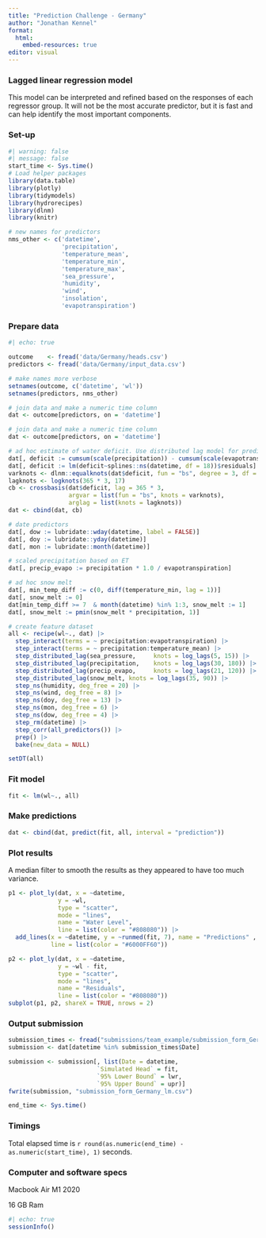 ```yaml
---
title: "Prediction Challenge - Germany"
author: "Jonathan Kennel"
format:
  html:
    embed-resources: true
editor: visual
---
```



### Lagged linear regression model

This model can be interpreted and refined based on the responses of each regressor group.  It will not be the most accurate predictor, but it is fast and can help identify the most important components.


### Set-up

```r
#| warning: false
#| message: false
start_time <- Sys.time()
# Load helper packages
library(data.table)
library(plotly)
library(tidymodels)
library(hydrorecipes)
library(dlnm)
library(knitr)

# new names for predictors
nms_other <- c('datetime',
               'precipitation',
               'temperature_mean',
               'temperature_min',
               'temperature_max',
               'sea_pressure',
               'humidity',
               'wind',
               'insolation',
               'evapotranspiration')

```

### Prepare data

```r
#| echo: true

outcome    <- fread('data/Germany/heads.csv')
predictors <- fread('data/Germany/input_data.csv')

# make names more verbose
setnames(outcome, c('datetime', 'wl'))
setnames(predictors, nms_other)

# join data and make a numeric time column
dat <- outcome[predictors, on = 'datetime']

# join data and make a numeric time column
dat <- outcome[predictors, on = 'datetime']

# ad hoc estimate of water deficit. Use distributed lag model for predictors
dat[, deficit := cumsum(scale(precipitation)) - cumsum(scale(evapotranspiration))]
dat[, deficit := lm(deficit~splines::ns(datetime, df = 18))$residuals]
varknots <- dlnm::equalknots(dat$deficit, fun = "bs", degree = 3, df = 5)
lagknots <- logknots(365 * 3, 17)
cb <- crossbasis(dat$deficit, lag = 365 * 3,
                 argvar = list(fun = "bs", knots = varknots),
                 arglag = list(knots = lagknots))
dat <- cbind(dat, cb)

# date predictors
dat[, dow := lubridate::wday(datetime, label = FALSE)]
dat[, doy := lubridate::yday(datetime)]
dat[, mon := lubridate::month(datetime)]

# scaled precipitation based on ET
dat[, precip_evapo := precipitation * 1.0 / evapotranspiration]

# ad hoc snow melt
dat[, min_temp_diff := c(0, diff(temperature_min, lag = 1))]
dat[, snow_melt := 0]
dat[min_temp_diff >= 7  & month(datetime) %in% 1:3, snow_melt := 1]
dat[, snow_melt := pmin(snow_melt * precipitation, 1)]

# create feature dataset
all <- recipe(wl~., dat) |>
  step_interact(terms = ~ precipitation:evapotranspiration) |>
  step_interact(terms = ~ precipitation:temperature_mean) |>
  step_distributed_lag(sea_pressure,     knots = log_lags(5, 15)) |>
  step_distributed_lag(precipitation,    knots = log_lags(30, 180)) |>
  step_distributed_lag(precip_evapo,     knots = log_lags(21, 120)) |>
  step_distributed_lag(snow_melt, knots = log_lags(35, 90)) |>
  step_ns(humidity, deg_free = 20) |>
  step_ns(wind, deg_free = 8) |>
  step_ns(doy, deg_free = 13) |>
  step_ns(mon, deg_free = 6) |>
  step_ns(dow, deg_free = 4) |>
  step_rm(datetime) |>
  step_corr(all_predictors()) |>
  prep() |>
  bake(new_data = NULL)

setDT(all)


```

### Fit model

```r
fit <- lm(wl~., all)
```

### Make predictions

```r
dat <- cbind(dat, predict(fit, all, interval = "prediction"))
```

### Plot results

A median filter to smooth the results as they appeared to have too much variance.

```r

p1 <- plot_ly(dat, x = ~datetime, 
              y = ~wl, 
              type = "scatter", 
              mode = "lines", 
              name = "Water Level",
              line = list(color = "#808080")) |>
  add_lines(x = ~datetime, y = ~runmed(fit, 7), name = "Predictions" ,
            line = list(color = "#6000FF60"))

p2 <- plot_ly(dat, x = ~datetime, 
              y = ~wl - fit, 
              type = "scatter", 
              mode = "lines", 
              name = "Residuals",
              line = list(color = "#808080")) 
subplot(p1, p2, shareX = TRUE, nrows = 2)

```

### Output submission

```r
submission_times <- fread("submissions/team_example/submission_form_Germany_lm.csv")
submission <- dat[datetime %in% submission_times$Date]

submission <- submission[, list(Date = datetime,
                         `Simulated Head` = fit,
                         `95% Lower Bound` = lwr,
                         `95% Upper Bound` = upr)]
fwrite(submission, "submission_form_Germany_lm.csv")

end_time <- Sys.time()
```

### Timings

Total elapsed time is `r round(as.numeric(end_time) - as.numeric(start_time), 1)` seconds.

### Computer and software specs

Macbook Air M1 2020

16 GB Ram

```r
#| echo: true
sessionInfo()
```
